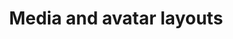 ---
title: "Media and avatar layouts"
description: "How to use split screen and different avatar positionings"
---